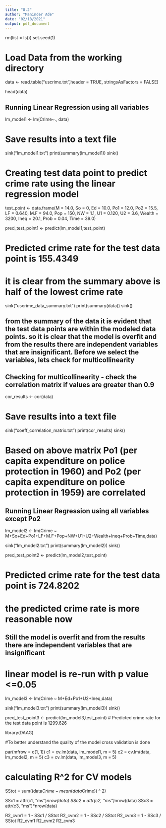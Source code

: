 ```yaml
---
title: "8.2"
author: "Maninder Ade"
date: "02/18/2021"
output: pdf_document
---
```


#############################################
rm(list = ls())
set.seed(1)

#############################################

# Load Data from the working directory
data <- read.table("uscrime.txt",header = TRUE, stringsAsFactors = FALSE)

head(data)

## Running Linear Regression using all variables

lm_model1 <- lm(Crime~., data)

# Save results into a text file
sink("lm_model1.txt")
print(summary(lm_model1))
sink()


# Creating test data point to predict crime rate using the linear regression model
test_point <- data.frame(M = 14.0, So = 0, Ed = 10.0, Po1 = 12.0, Po2 = 15.5, LF = 0.640, M.F = 94.0, Pop = 150, NW = 1.1, U1 = 0.120, U2 = 3.6, Wealth = 3200, Ineq = 20.1, Prob = 0.04, Time = 39.0)

pred_test_point1 <- predict(lm_model1,test_point)

# Predicted crime rate for the test data point is 155.4349
# it is clear from the summary above is half of the lowest crime rate

sink("uscrime_data_summary.txt")
print(summary(data))
sink()

## from the summary of the data it is evident that the test data points are within the modeled data points. so it is clear that the model is overfit and from the results there are independent variables that are insignificant. Before we select the variables, lets check for multicollinearity

## Checking for multicollinearity - check the correlation matrix if values are greater than 0.9
cor_results <- cor(data)

# Save results into a text file
sink("coeff_correlation_matrix.txt")
print(cor_results)
sink()

# Based on above matrix Po1 (per capita expenditure on police protection in 1960) and Po2 (per capita expenditure on police protection in 1959) are correlated

## Running Linear Regression using all variables except Po2
lm_model2 <- lm(Crime ~ M+So+Ed+Po1+LF+M.F+Pop+NW+U1+U2+Wealth+Ineq+Prob+Time,data)

sink("lm_model2.txt")
print(summary(lm_model2))
sink()

pred_test_point2 <- predict(lm_model2,test_point)

# Predicted crime rate for the test data point is 724.8202
# the predicted crime rate is more reasonable now

## Still the model is overfit and from the results there are independent variables that are insignificant

# linear model is re-run with p value <=0.05
lm_model3 <- lm(Crime ~ M+Ed+Po1+U2+Ineq,data)

sink("lm_model3.txt")
print(summary(lm_model3))
sink()

pred_test_point3 <- predict(lm_model3,test_point)
# Predicted crime rate for the test data point is 1299.626


library(DAAG)

#To better understand the quality of the model cross validation is done

par(mfrow = c(1, 1))
c1 = cv.lm(data, lm_model1, m = 5)
c2 = cv.lm(data, lm_model2, m = 5)
c3 = cv.lm(data, lm_model3, m = 5)

# calculating R^2 for CV models

SStot = sum((data$Crime - mean(data$Crime)) ^ 2)

SSc1 = attr(c1, "ms")*nrow(data)
SSc2 = attr(c2, "ms")*nrow(data)
SSc3 = attr(c3, "ms")*nrow(data)

R2_cvm1 = 1 - SSc1 / SStot
R2_cvm2 = 1 - SSc2 / SStot
R2_cvm3 = 1 - SSc3 / SStot
R2_cvm1
R2_cvm2
R2_cvm3
 